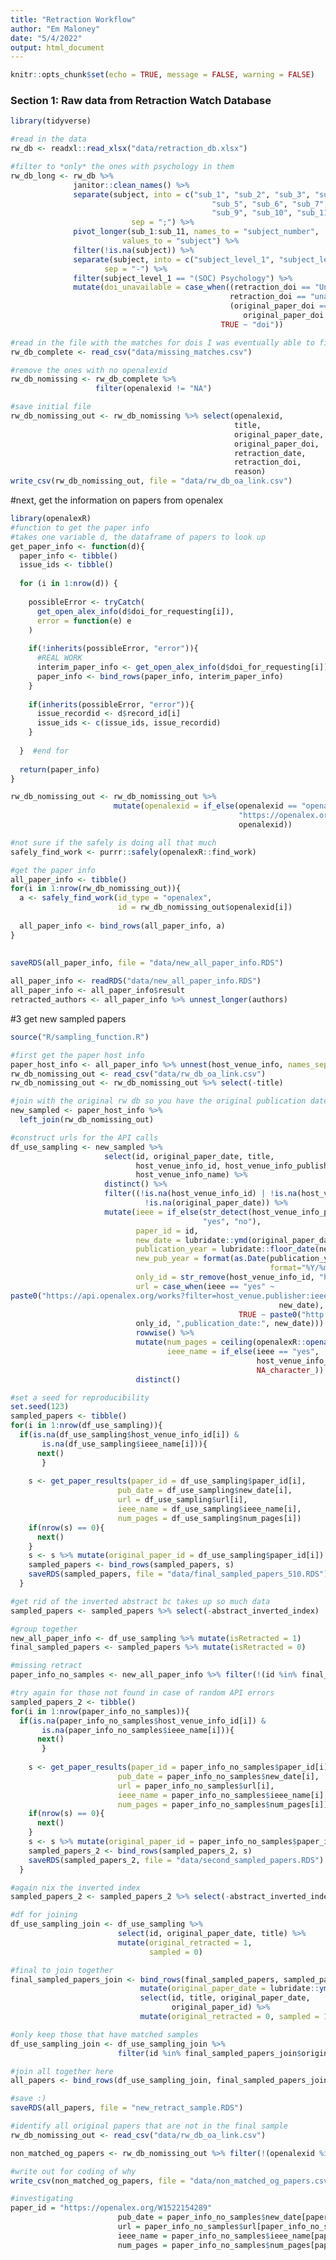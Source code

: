 ```yaml
---
title: "Retraction Workflow"
author: "Em Maloney"
date: "5/4/2022"
output: html_document
---
```


```r
knitr::opts_chunk$set(echo = TRUE, message = FALSE, warning = FALSE)
```


### Section 1: Raw data from Retraction Watch Database
```r
library(tidyverse)

#read in the data
rw_db <- readxl::read_xlsx("data/retraction_db.xlsx")

#filter to *only* the ones with psychology in them
rw_db_long <- rw_db %>% 
              janitor::clean_names() %>% 
              separate(subject, into = c("sub_1", "sub_2", "sub_3", "sub_4",
                                             "sub_5", "sub_6", "sub_7", "sub_8",
                                             "sub_9", "sub_10", "sub_11"), 
                           sep = ";") %>% 
              pivot_longer(sub_1:sub_11, names_to = "subject_number", 
                         values_to = "subject") %>% 
              filter(!is.na(subject)) %>% 
              separate(subject, into = c("subject_level_1", "subject_level_2"),
                     sep = "-") %>% 
              filter(subject_level_1 == "(SOC) Psychology") %>% 
              mutate(doi_unavailable = case_when((retraction_doi == "Unavailable" |
                                                 retraction_doi == "unavailable") &
                                                 (original_paper_doi == "Unavailable" |
                                                    original_paper_doi == "unavailable") ~ "no_doi",
                                               TRUE ~ "doi"))

#read in the file with the matches for dois I was eventually able to find
rw_db_complete <- read_csv("data/missing_matches.csv")

#remove the ones with no openalexid
rw_db_nomissing <- rw_db_complete %>% 
                   filter(openalexid != "NA")

#save initial file
rw_db_nomissing_out <- rw_db_nomissing %>% select(openalexid, 
                                                  title, 
                                                  original_paper_date,
                                                  original_paper_doi,
                                                  retraction_date,
                                                  retraction_doi,
                                                  reason)
write_csv(rw_db_nomissing_out, file = "data/rw_db_oa_link.csv")
```

#next, get the information on papers from openalex
```r
library(openalexR)
#function to get the paper info
#takes one variable d, the dataframe of papers to look up
get_paper_info <- function(d){
  paper_info <- tibble()
  issue_ids <- tibble()
  
  for (i in 1:nrow(d)) {
    
    possibleError <- tryCatch(
      get_open_alex_info(d$doi_for_requesting[i]),
      error = function(e) e
    )
    
    if(!inherits(possibleError, "error")){
      #REAL WORK
      interim_paper_info <- get_open_alex_info(d$doi_for_requesting[i])
      paper_info <- bind_rows(paper_info, interim_paper_info)
    }
    
    if(inherits(possibleError, "error")){
      issue_recordid <- d$record_id[i]
      issue_ids <- c(issue_ids, issue_recordid)
    }
    
  }  #end for
  
  return(paper_info)
}

rw_db_nomissing_out <- rw_db_nomissing_out %>% 
                       mutate(openalexid = if_else(openalexid == "openalex.org/W2112961338",
                                                   "https://openalex.org/W2112961338",
                                                   openalexid))

#not sure if the safely is doing all that much
safely_find_work <- purrr::safely(openalexR::find_work)

#get the paper info
all_paper_info <- tibble()
for(i in 1:nrow(rw_db_nomissing_out)){
  a <- safely_find_work(id_type = "openalex", 
                        id = rw_db_nomissing_out$openalexid[i])
  
  all_paper_info <- bind_rows(all_paper_info, a)
}
  
  
saveRDS(all_paper_info, file = "data/new_all_paper_info.RDS")
```

```r
all_paper_info <- readRDS("data/new_all_paper_info.RDS")
all_paper_info <- all_paper_info$result
retracted_authors <- all_paper_info %>% unnest_longer(authors)

```

#3 get new sampled papers
```r

source("R/sampling_function.R")

#first get the paper host info
paper_host_info <- all_paper_info %>% unnest(host_venue_info, names_sep = "_")
rw_db_nomissing_out <- read_csv("data/rw_db_oa_link.csv")
rw_db_nomissing_out <- rw_db_nomissing_out %>% select(-title)

#join with the original rw db so you have the original publication date
new_sampled <- paper_host_info %>% 
  left_join(rw_db_nomissing_out)

#construct urls for the API calls
df_use_sampling <- new_sampled %>% 
                     select(id, original_paper_date, title, 
                            host_venue_info_id, host_venue_info_publisher,
                            host_venue_info_name) %>% 
                     distinct() %>% 
                     filter((!is.na(host_venue_info_id) | !is.na(host_venue_info_publisher)) &
                              !is.na(original_paper_date)) %>% 
                     mutate(ieee = if_else(str_detect(host_venue_info_publisher, "IEEE"),
                                           "yes", "no"),
                            paper_id = id,
                            new_date = lubridate::ymd(original_paper_date),
                            publication_year = lubridate::floor_date(new_date, unit = "year"),
                            new_pub_year = format(as.Date(publication_year,
                                                          format="%Y/%m/%d"),"%Y"),
                            only_id = str_remove(host_venue_info_id, "https://openalex.org/"),
                            url = case_when(ieee == "yes" ~
paste0("https://api.openalex.org/works?filter=host_venue.publisher:ieee,publication_date:",
                                                            new_date),
                                                   TRUE ~ paste0("http://api.openalex.org/works?filter=host_venue.id:",
                            only_id, ",publication_date:", new_date))) %>% 
                            rowwise() %>% 
                            mutate(num_pages = ceiling(openalexR::openalex_api(url)$meta$count/25),
                                   ieee_name = if_else(ieee == "yes", 
                                                       host_venue_info_name, 
                                                       NA_character_)) %>% 
                            distinct()

#set a seed for reproducibility
set.seed(123)
sampled_papers <- tibble()
for(i in 1:nrow(df_use_sampling)){
  if(is.na(df_use_sampling$host_venue_info_id[i]) &
       is.na(df_use_sampling$ieee_name[i])){
      next()
       }
    
    s <- get_paper_results(paper_id = df_use_sampling$paper_id[i],
                        pub_date = df_use_sampling$new_date[i],
                        url = df_use_sampling$url[i],
                        ieee_name = df_use_sampling$ieee_name[i],
                        num_pages = df_use_sampling$num_pages[i])
    if(nrow(s) == 0){
      next()
    }
    s <- s %>% mutate(original_paper_id = df_use_sampling$paper_id[i])
    sampled_papers <- bind_rows(sampled_papers, s)
    saveRDS(sampled_papers, file = "data/final_sampled_papers_510.RDS")
  }

#get rid of the inverted abstract bc takes up so much data
sampled_papers <- sampled_papers %>% select(-abstract_inverted_index)

#group together
new_all_paper_info <- df_use_sampling %>% mutate(isRetracted = 1)
final_sampled_papers <- sampled_papers %>% mutate(isRetracted = 0)

#missing retract 
paper_info_no_samples <- new_all_paper_info %>% filter(!(id %in% final_sampled_papers$original_paper_id))

#try again for those not found in case of random API errors
sampled_papers_2 <- tibble()
for(i in 1:nrow(paper_info_no_samples)){
  if(is.na(paper_info_no_samples$host_venue_info_id[i]) &
       is.na(paper_info_no_samples$ieee_name[i])){
      next()
       }
    
    s <- get_paper_results(paper_id = paper_info_no_samples$paper_id[i],
                        pub_date = paper_info_no_samples$new_date[i],
                        url = paper_info_no_samples$url[i],
                        ieee_name = paper_info_no_samples$ieee_name[i],
                        num_pages = paper_info_no_samples$num_pages[i])
    if(nrow(s) == 0){
      next()
    }
    s <- s %>% mutate(original_paper_id = paper_info_no_samples$paper_id[i])
    sampled_papers_2 <- bind_rows(sampled_papers_2, s)
    saveRDS(sampled_papers_2, file = "data/second_sampled_papers.RDS")
  }

#again nix the inverted index
sampled_papers_2 <- sampled_papers_2 %>% select(-abstract_inverted_index)

#df for joining
df_use_sampling_join <- df_use_sampling %>% 
                        select(id, original_paper_date, title) %>% 
                        mutate(original_retracted = 1,
                               sampled = 0)

#final to join together
final_sampled_papers_join <- bind_rows(final_sampled_papers, sampled_papers_2) %>% 
                             mutate(original_paper_date = lubridate::ymd(publication_date)) %>%
                             select(id, title, original_paper_date,
                                    original_paper_id) %>% 
                             mutate(original_retracted = 0, sampled = 1)

#only keep those that have matched samples
df_use_sampling_join <- df_use_sampling_join %>% 
                        filter(id %in% final_sampled_papers_join$original_paper_id)            

#join all together here
all_papers <- bind_rows(df_use_sampling_join, final_sampled_papers_join)

#save :) 
saveRDS(all_papers, file = "new_retract_sample.RDS")
```

```r
#identify all original papers that are not in the final sample 
rw_db_nomissing_out <- read_csv("data/rw_db_oa_link.csv")

non_matched_og_papers <- rw_db_nomissing_out %>% filter(!(openalexid %in% all_papers$original_paper_id))

#write out for coding of why
write_csv(non_matched_og_papers, file = "data/non_matched_og_papers.csv")
```

```r
#investigating 
paper_id = "https://openalex.org/W1522154289"
                        pub_date = paper_info_no_samples$new_date[paper_info_no_samples$paper_id == paper_id]
                        url = paper_info_no_samples$url[paper_info_no_samples$paper_id == paper_id]
                        ieee_name = paper_info_no_samples$ieee_name[paper_info_no_samples$paper_id == paper_id]
                        num_pages = paper_info_no_samples$num_pages[paper_info_no_samples$paper_id == paper_id]

```

